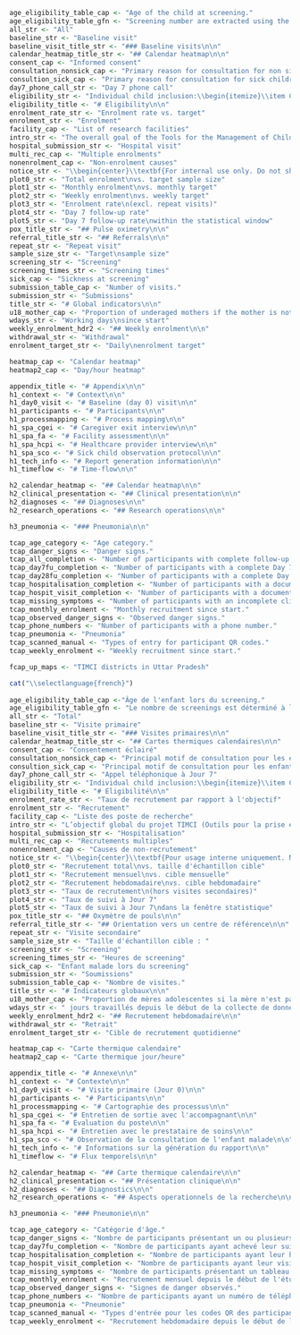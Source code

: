 ```r
age_eligibility_table_cap <- "Age of the child at screening."
age_eligibility_table_gfn <- "Screening number are extracted using the device ID associated with a given facility."
all_str <- "All"
baseline_str <- "Baseline visit"
baseline_visit_title_str <- "### Baseline visits\n\n"
calendar_heatmap_title_str <- "## Calendar heatmap\n\n"
consent_cap <- "Informed consent"
consultation_nonsick_cap <- "Primary reason for consultation for non sick children."
consultion_sick_cap <- "Primary reason for consultation for sick children."
day7_phone_call_str <- "Day 7 phone call"
eligibility_str <- "Individual child inclusion:\\begin{itemize}\\item Children 0 – 59 months for whom caregivers provide consent;\\item Consulting for an illness, or reported to be unwell when attending for a routine visit (e.g. vaccination, growth or chronic disease monitoring).\\end{itemize}Individual child exclusion:\\begin{itemize}\\item Children in the immediate post-natal period or first day of life;\\item Attending for a consultation related to trauma only (including new and follow-up presentations for burns, injuries, wounds);\\item Admitted within an inpatient part of the facility (including neonates delivered at the facility admitted with their mother);\\item Enrolled in the study within the preceding 28 days at any study facility.\\end{itemize}"
eligibility_title <- "# Eligibility\n\n"
enrolment_rate_str <- "Enrolment rate vs. target"
enrolment_str <- "Enrolment"
facility_cap <- "List of research facilities"
intro_str <- "The overall goal of the Tools for the Management of Childhood Illness (TIMCI) project is to reduce morbidity and mortality in sick children attending primary care facilities, while supporting the rational and efficient use of diagnostics and medicines by healthcare providers. The evaluation component of the project seeks to generate evidence on the health impact, operational priorities, cost and cost-effectiveness of introducing pulse oximetry, alone or embedded into a Clinical Decision Support Algorithm (CDSA), at primary care level in LMICs, for children 0 – 59 months of age, to facilitate national and international decision-making on scale-up."
hospital_submission_str <- "Hospital visit"
multi_rec_cap <- "Multiple enrolments"
nonenrolment_cap <- "Non-enrolment causes"
notice_str <- "\\begin{center}\\textbf{For internal use only. Do not share outside research teams. Tables and figures are generated from raw databases, not from the cleaned databases, and findings of this report can therefore be slightly different from those of the formal statistical analysis.}\\end{center}"
plot0_str <- "Total enrolment\nvs. target sample size"
plot1_str <- "Monthly enrolment\nvs. monthly target"
plot2_str <- "Weekly enrolment\nvs. weekly target"
plot3_str <- "Enrolment rate\n(excl. repeat visits)"
plot4_str <- "Day 7 follow-up rate"
plot5_str <- "Day 7 follow-up rate\nwithin the statistical window"
pox_title_str <- "## Pulse oximetry\n\n"
referral_title_str <- "## Referrals\n\n"
repeat_str <- "Repeat visit"
sample_size_str <- "Target\nsample size"
screening_str <- "Screening"
screening_times_str <- "Screening times"
sick_cap <- "Sickness at screening"
submission_table_cap <- "Number of visits."
submission_str <- "Submissions"
title_str <- "# Global indicators\n\n"
u18_mother_cap <- "Proportion of underaged mothers if the mother is not the main caregiver"
wdays_str <- "Working days\nsince start"
weekly_enrolment_hdr2 <- "## Weekly enrolment\n\n"
withdrawal_str <- "Withdrawal"
enrolment_target_str <- "Daily\nenrolment target"

heatmap_cap <- "Calendar heatmap"
heatmap2_cap <- "Day/hour heatmap"

appendix_title <- "# Appendix\n\n"
h1_context <- "# Context\n\n"
h1_day0_visit <- "# Baseline (day 0) visit\n\n"
h1_participants <- "# Participants\n\n"
h1_processmapping <- "# Process mapping\n\n"
h1_spa_cgei <- "# Caregiver exit interview\n\n"
h1_spa_fa <- "# Facility assessment\n\n"
h1_spa_hcpi <- "# Healthcare provider interview\n\n"
h1_spa_sco <- "# Sick child observation protocol\n\n"
h1_tech_info <- "# Report generation information\n\n"
h1_timeflow <- "# Time-flow\n\n"

h2_calendar_heatmap <- "## Calendar heatmap\n\n"
h2_clinical_presentation <- "## Clinical presentation\n\n"
h2_diagnoses <- "## Diagnoses\n\n"
h2_research_operations <- "## Research operations\n\n"

h3_pneumonia <- "### Pneumonia\n\n"

tcap_age_category <- "Age category."
tcap_danger_signs <- "Danger signs."
tcap_all_completion <- "Number of participants with complete follow-up visits."
tcap_day7fu_completion <- "Number of participants with a complete Day 7 follow-up."
tcap_day28fu_completion <- "Number of participants with a complete Day 28 follow-up."
tcap_hospitalisation_completion <- "Number of participants with a documented hospitalisation."
tcap_hospit_visit_completion <- "Number of participants with a documented hospital visit."
tcap_missing_symptoms <- "Number of participants with an incomplete clinical presentation."
tcap_monthly_enrolment <- "Monthly recruitment since start."
tcap_observed_danger_signs <- "Observed danger signs."
tcap_phone_numbers <- "Number of participants with a phone number."
tcap_pneumonia <- "Pneumonia"
tcap_scanned_manual <- "Types of entry for participant QR codes."
tcap_weekly_enrolment <- "Weekly recruitment since start."

fcap_up_maps <- "TIMCI districts in Uttar Pradesh"
```

```r
cat("\\selectlanguage{french}")
  
age_eligibility_table_cap <-"Âge de l'enfant lors du screening."
age_eligibility_table_gfn <- "Le nombre de screenings est déterminé à l'aide de l'ID de la tablette associée à un poste donné."
all_str <- "Total"
baseline_str <- "Visite primaire"
baseline_visit_title_str <- "### Visites primaires\n\n"
calendar_heatmap_title_str <- "## Cartes thermiques calendaires\n\n"
consent_cap <- "Consentement éclairé"
consultation_nonsick_cap <- "Principal motif de consultation pour les enfants non malades."
consultion_sick_cap <- "Principal motif de consultation pour les enfants malades."
day7_phone_call_str <- "Appel téléphonique à Jour 7"
eligibility_str <- "Individual child inclusion:\\begin{itemize}\\item Children 0 – 59 months for whom caregivers provide consent;\\item Consulting for an illness, or reported to be unwell when attending for a routine visit (e.g. vaccination, growth or chronic disease monitoring).\\end{itemize}Individual child exclusion:\\begin{itemize}\\item Children in the immediate post-natal period or first day of life;\\item Attending for a consultation related to trauma only (including new and follow-up presentations for burns, injuries, wounds);\\item Admitted within an inpatient part of the facility (including neonates delivered at the facility admitted with their mother);\\item Enrolled in the study within the preceding 28 days at any study facility.\\end{itemize}"
eligibility_title <- "# Eligibilité\n\n"
enrolment_rate_str <- "Taux de recrutement par rapport à l'objectif"
enrolment_str <- "Recrutement"
facility_cap <- "Liste des poste de recherche"
intro_str <- "L’objectif global du projet TIMCI (Outils pour la prise en charge intégrée des maladies de l’enfant) est de réduire la morbidité et la mortalité chez les enfants malades dans les structures de soins primaires, tout en soutenant l’utilisation rationnelle et efficace des moyens diagnostiques et des médicaments par les prestataires de soins de santé. Le volet évaluation du projet vise à apporter des preuves de l’impact de l’introduction de l’oxymètre de pouls, associé à un Algorithme d’aide à la décision clinique (CDSA), sur la santé, les priorités opérationnelles, le coût et l’analyse cout-efficacité modélisée dans le contexte des soins primaires, pour les enfants âgés de 0 à 59 mois des pays à revenu faible ou intermédiaire (PRFI), en vue de faciliter la prise de décision et la mise à l’échelle aux niveaux national et international."
hospital_submission_str <- "Hospitalisation"
multi_rec_cap <- "Recrutements multiples"
nonenrolment_cap <- "Causes de non-recrutement"
notice_str <- "\\begin{center}\\textbf{Pour usage interne uniquement. Ne pas partager en dehors des équipes recherche. Les tableaux et les figures sont générés à partir des bases de données brutes, et non à partir des bases de données nettoyées, et les résultats de ce rapport peuvent donc être légèrement différents de ceux de l'analyse statistique formelle.}\\end{center}"
plot0_str <- "Recrutement total\nvs. taille d'échantillon cible"
plot1_str <- "Recrutement mensuel\nvs. cible mensuelle"
plot2_str <- "Recrutement hebdomadaire\nvs. cible hebdomadaire"
plot3_str <- "Taux de recrutement\n(hors visites secondaires)"
plot4_str <- "Taux de suivi à Jour 7"
plot5_str <- "Taux de suivi à Jour 7\ndans la fenêtre statistique"
pox_title_str <- "## Oxymètre de pouls\n\n"
referral_title_str <- "## Orientation vers un centre de référence\n\n"
repeat_str <- "Visite secondaire"
sample_size_str <- "Taille d'échantillon cible : "
screening_str <- "Screening"
screening_times_str <- "Heures de screening"
sick_cap <- "Enfant malade lors du screening"
submission_str <- "Soumissions"
submission_table_cap <- "Nombre de visites."
title_str <- "# Indicateurs globaux\n\n"
u18_mother_cap <- "Proportion de mères adolescentes si la mère n'est pas l'accompagnant principal"
wdays_str <- " jours travaillés depuis le début de la collecte de données."
weekly_enrolment_hdr2 <- "## Recrutement hebdomadaire\n\n"
withdrawal_str <- "Retrait"
enrolment_target_str <- "Cible de recrutement quotidienne"

heatmap_cap <- "Carte thermique calendaire"
heatmap2_cap <- "Carte thermique jour/heure"

appendix_title <- "# Annexe\n\n"
h1_context <- "# Contexte\n\n"
h1_day0_visit <- "# Visite primaire (Jour 0)\n\n"
h1_participants <- "# Participants\n\n"
h1_processmapping <- "# Cartographie des processus\n\n"
h1_spa_cgei <- "# Entretien de sortie avec l'accompagnant\n\n"
h1_spa_fa <- "# Evaluation du poste\n\n"
h1_spa_hcpi <- "# Entretien avec le prestataire de soins\n\n"
h1_spa_sco <- "# Observation de la consultation de l'enfant malade\n\n"
h1_tech_info <- "# Informations sur la génération du rapport\n\n"
h1_timeflow <- "# Flux temporels\n\n"

h2_calendar_heatmap <- "## Carte thermique calendaire\n\n"
h2_clinical_presentation <- "## Présentation clinique\n\n"
h2_diagnoses <- "## Diagnostics\n\n"
h2_research_operations <- "## Aspects operationnels de la recherche\n\n"

h3_pneumonia <- "### Pneumonie\n\n"

tcap_age_category <- "Catégorie d'âge."
tcap_danger_signs <- "Nombre de participants présentant un ou plusieurs signes de danger."
tcap_day7fu_completion <- "Nombre de participants ayant achevé leur suivi à Jour 7."
tcap_hospitalisation_completion <- "Nombre de participants ayant leur hospitalisation documentée."
tcap_hospit_visit_completion <- "Nombre de participants ayant leur visite à un niveau supérieur de la pyramide de soins documentée."
tcap_missing_symptoms <- "Nombre de participants présentant un tableau clinique incomplet."
tcap_monthly_enrolment <- "Recrutement mensuel depuis le début de l'étude."
tcap_observed_danger_signs <- "Signes de danger observés."
tcap_phone_numbers <- "Nombre de participants ayant un numéro de téléphone."
tcap_pneumonia <- "Pneumonie"
tcap_scanned_manual <- "Types d'entrée pour les codes QR des participants."
tcap_weekly_enrolment <- "Recrutement hebdomadaire depuis le début de l'étude."
```
